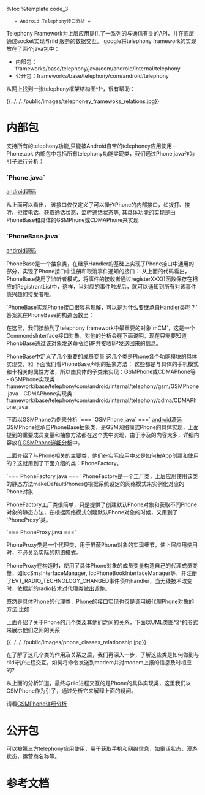 %toc
%template code_3

    = Android Telephony接口分析 =

Telephony Framework为上层应用提供了一系列的与通信有关的API，并在底层通过socket实现与rild 服务的数据交互。
google将telephony framework的实现放在了两个java包中：
* 内部包：frameworks/base/telephony/java/com/android/internal/telephony 
* 公开包：frameworks/base/telephony/com/android/telephony

从网上找到一张telephony框架结构图^1^，很有帮助：

{{../../../public/images/telephoney_framewoks_relations.jpg}}

= 内部包 =
支持所有的telephony功能,只能被Android自带的telephoney应用使用－Phone.apk
内部包中包括所有telephony功能实现类，我们通过Phone.java作为引子进行分析：

=== `Phone.java` === 
[[http://www.oschina.net/code/explore/android-4.0.1/telephony/java/com/android/internal/telephony/Phone.java|android源码]]

{{{class="brush: java"
public interface Phhone{
    ......
    //定义手机状态
    enum State{
        IDLE, RINGING, OFFHOOK;    
    }
    //定义数据业务状态
    enum DataState {
        CONNECTED, CONNECTING, DISCONNECTED, SUSPENDED;
    };
    ......
    //获取Phone的字符串表示，如: GSMPhone，CDMAPhone 
    String getPhoneName();
    //获取Phone的类型，如：PHONE_TYPE_GSM, PHONE_TYPE_CDMA
    int getPhoneType();
    //获取信号强度 
    SignalStrength getSignalStrength();
    
    //注册通话状态改变通知
    void registerForPreciseCallStateChanged(Handler h, int what, Object obj);
    //取消注册   
    void unregisterForPreciseCallStateChanged(Handler h);
    ......
    //拨打电话
    Connection dial(String dialString) throws CallStateException;
    ......
}    
}}}
从上面可以看出， 该接口仅仅定义了可以操作Phone的内部接口，如拨打、接听、拒接电话，获取通话状态，监听通话状态等, 其具体功能的实现是由PhoneBase和具体的GSMPhone或CDMAPhone来实现

=== `PhoneBase.java` ===
[[http://www.oschina.net/code/explore/android-4.0.1/telephony/java/com/android/internal/telephony/PhoneBase.java|android源码]]

PhoneBase是一个抽象类，在继承Handler的基础上实现了Phone接口中通用的部分，实现了Phone接口中注册和取消事件通知的接口：
{{{class="brush: java"
public abstract class PhoneBase extends Handler implements Phone {
    ......
    //声明一个列表，用于保存来电铃声通知的侦听者
    protected final RegistrantList mIncomingRingRegistrants
            = new RegistrantList();
    ......

    protected PhoneNotifier mNotifier;
    protected CommondsInterface ci;
    ......
    //注册来电铃声的事件通知
    public void registerForIncomingRing(
            Handler h, int what, Object obj) {
        checkCorrectThread(h);

        mIncomingRingRegistrants.addUnique(h, what, obj);
    }
}
}}}
从上面的代码看出，PhoneBase使用了监听者模式，将事件的接收者通过registerXXX()函数保存在相应的RegistrantList中，这样，当对应的事件触发后，就可以通知到所有对该事件感兴趣的接受者啦。

`PhoneBase实现Phone接口很容易理解，可以是为什么要继承自Handler类呢？`
答案就在PhoneBase的构造函数里：
{{{class="brush: java"

    protected PhoneBase(PhoneNotifier notifier, Context context, CommandsInterface ci,
            boolean unitTestMode) {
        this.mNotifier = notifier;
        this.mContext = context;
        mLooper = Looper.myLooper();
        mCM = ci;

        ......
        /*
        *答案在这里：PhoneBase通过mCM将自己注册为来电铃音事件的唯一接收者
        */
        mCM.setOnCallRing(this, EVENT_CALL_RING, null);

        // Initialize device storage and outgoing SMS usage monitors for SMSDispatchers.
        mSmsStorageMonitor = new SmsStorageMonitor(this);
        mSmsUsageMonitor = new SmsUsageMonitor(context.getContentResolver());
    }
    //对应的handleMessage 
    @Override
    public void handleMessage(Message msg) {
        AsyncResult ar;

        switch(msg.what) {
            case EVENT_CALL_RING:
                //处理来电铃音事件
                ar = (AsyncResult)msg.obj;
                if (ar.exception == null) {
                    Phone.State state = getState();
                    //部分RIL不会多次发送来电事件，此时强制发送该事件，简化处理情况
                    if ((!mDoesRilSendMultipleCallRing)
                            && ((state == Phone.State.RINGING) || (state == Phone.State.IDLE))) {
                        mCallRingContinueToken += 1;
                        sendIncomingCallRingNotification(mCallRingContinueToken);
                    } else {
                        notifyIncomingRing(); //PhoneBase在这里通知其他侦听者有来电铃音
                    }
                }
                break;
            
            //再次发送来电铃音时间
            case EVENT_CALL_RING_CONTINUE:
                Log.d(LOG_TAG, "Event EVENT_CALL_RING_CONTINUE Received stat=" + getState());
                if (getState() == Phone.State.RINGING) {
                    sendIncomingCallRingNotification(msg.arg1);
                }
                break;

            default:
                throw new RuntimeException("unexpected event not handled");
        }
    }
    ......

    //通知其他对来电铃音感兴趣的接收者
    private void notifyIncomingRing() {
        if (!mIsVoiceCapable)
            return;
        AsyncResult ar = new AsyncResult(null, this, null);
        //使用RegistrantList列表通知注册的接受者
        mIncomingRingRegistrants.notifyRegistrants(ar);
    }
}}}

在这里，我们接触到了telephony framework中最重要的对象`mCM`，这是一个CommondsInterface接口对象，对他的分析会在下面说明，现在只需要知道PhonbBase通过该对象发送命令给BP并接收BP发送回来的信息。

PhoneBase中定义了几个重要的成员变量
{{{class="brush: java"
    public CommandsInterface mCM;   //RIL对象，负责与rild交互
    protected IccFileHandler mIccFileHandler;   //负责对卡中的文件进行处理
    public DataConnectionTracker mDataConnectionTracker; //负责数据连接管理
    public IccRecords mIccRecords; //负责对卡中的记录处理
    public IccCard mIccCard;    //负责对卡的状态管理
    public SMSDispatcher mSMS;  //负责短信收发功能
}}}
这几个类是Phone各个功能模块的具体实现类，和 下面我们看PhoneBase声明的抽象方法：
{{{class="brush: java"
    ......
    //获取手机的状态
    public abstract Phone.State getState();
    //获取SIM/UIM卡中文件handler 
    public abstract IccFileHandler getIccFileHandler();
    //获取Phone名称的字符串表示
    public abstract String getPhoneName();
    //获取Phone的类型
    public abstract int getPhoneType();
    ......
}}}
这些都是与具体的手机模式和卡相关的属性方法，所以由具体的子类来实现：GSMPhone或CDMAPhone等
- GSMPhone实现类：framework/base/telephony/com/android/internal/telephony/gsm/GSMPhone.java
- CDMAPhone实现类：framework/base/telephony/com/android/internal/telephony/cdma/CDMAPhone.java

下面以GSMPhone为例来分析
`=== `GSMPhone.java` ===`
[[http://www.oschina.net/code/explore/android-4.0.1/telephony/java/com/android/internal/telephony/gsm/GSMPhone.java|android源码]]
GSMPhone继承自PhoneBase抽象类，是GSM网络模式Phone的具体实现，上面提到的重要成员变量和抽象方法都在这个类中实现，由于涉及的内容太多，详细内容放在[[android_telephony_gsmphone|GSMPhone详细分析]]中。

上面介绍了与Phone相关的主要类，他们在实际应用中又是如何被App创建和使用的？这就用到了下面介绍的类：PhoneFactory。

`=== PhoneFactory.java ===`
PhoneFactory是一个工厂类，上层应用使用该类的静态方法makeDefaultPhones()根据系统设定的网络模式来实例化对应的Phone对象

{{{class="brush: java"
    public static void makeDefaultPhones(Context context) {
        makeDefaultPhone(context);
    }

    public static void makeDefaultPhone(Context context) {
        synchronized(Phone.class) {
            //如果sMadeDefaults等于true，表示已经创建过defaultPhone
            if (!sMadeDefaults) {
                sLooper = Looper.myLooper();
                sContext = context;

                if (sLooper == null) {
                    throw new RuntimeException(
                            "PhoneFactory.makeDefaultPhone must be called from Looper thread");
                }
                ......

                //创建PhoneNotifier()对象，该对象的作用后面会介绍
                sPhoneNotifier = new DefaultPhoneNotifier();

                //获取优选网络模式
                int preferredNetworkMode = RILConstants.PREFERRED_NETWORK_MODE;
                if (BaseCommands.getLteOnCdmaModeStatic() == Phone.LTE_ON_CDMA_TRUE) {
                    preferredNetworkMode = Phone.NT_MODE_GLOBAL;
                }
                int networkMode = Settings.Secure.getInt(context.getContentResolver(),
                        Settings.Secure.PREFERRED_NETWORK_MODE, preferredNetworkMode);
                Log.i(LOG_TAG, "Network Mode set to " + Integer.toString(networkMode));

                int cdmaSubscription;
                int lteOnCdma = BaseCommands.getLteOnCdmaModeStatic();
                switch (lteOnCdma) {
                    case Phone.LTE_ON_CDMA_FALSE:
                        cdmaSubscription = RILConstants.SUBSCRIPTION_FROM_NV;
                        Log.i(LOG_TAG, "lteOnCdma is 0 use SUBSCRIPTION_FROM_NV");
                        break;
                    case Phone.LTE_ON_CDMA_TRUE:
                        cdmaSubscription = RILConstants.SUBSCRIPTION_FROM_RUIM;
                        Log.i(LOG_TAG, "lteOnCdma is 1 use SUBSCRIPTION_FROM_RUIM");
                        break;
                    case Phone.LTE_ON_CDMA_UNKNOWN:
                    default:
                        //Get cdmaSubscription mode from Settings.System
                        cdmaSubscription = Settings.Secure.getInt(context.getContentResolver(),
                                Settings.Secure.PREFERRED_CDMA_SUBSCRIPTION,
                                preferredCdmaSubscription);
                        Log.i(LOG_TAG, "lteOnCdma not set, using PREFERRED_CDMA_SUBSCRIPTION");
                        break;
                }
                Log.i(LOG_TAG, "Cdma Subscription set to " + cdmaSubscription);

                //根据系统设在，创建CommandInterface接口对象RIL，关于这个对象，后面会详细介绍
                sCommandsInterface = new RIL(context, networkMode, cdmaSubscription);

                //根据不同的网络模式，创建不同的Phone
                int phoneType = getPhoneType(networkMode);
                if (phoneType == Phone.PHONE_TYPE_GSM) {
                    Log.i(LOG_TAG, "Creating GSMPhone");
                    //使用代理模式
                    sProxyPhone = new PhoneProxy(new GSMPhone(context,
                                sCommandsInterface, sPhoneNotifier));
                } else if (phoneType == Phone.PHONE_TYPE_CDMA) {
                    switch (BaseCommands.getLteOnCdmaModeStatic()) {
                        case Phone.LTE_ON_CDMA_TRUE:
                            Log.i(LOG_TAG, "Creating CDMALTEPhone");
                            sProxyPhone = new PhoneProxy(new CDMALTEPhone(context,
                                        sCommandsInterface, sPhoneNotifier));
                            break;
                        case Phone.LTE_ON_CDMA_FALSE:
                        default:
                            Log.i(LOG_TAG, "Creating CDMAPhone");
                            sProxyPhone = new PhoneProxy(new CDMAPhone(context,
                                        sCommandsInterface, sPhoneNotifier));
                            break;
                    }
                }
                //设置标示位，表示创建成功
                sMadeDefaults = true;
            }
        }
    }
    
    public static int getPhoneType(int networkMode) {
        switch(networkMode) {
        case RILConstants.NETWORK_MODE_CDMA:
        case RILConstants.NETWORK_MODE_CDMA_NO_EVDO:
        case RILConstants.NETWORK_MODE_EVDO_NO_CDMA:
            return Phone.PHONE_TYPE_CDMA;

        case RILConstants.NETWORK_MODE_WCDMA_PREF:
        case RILConstants.NETWORK_MODE_GSM_ONLY:
        case RILConstants.NETWORK_MODE_WCDMA_ONLY:
        case RILConstants.NETWORK_MODE_GSM_UMTS:
            return Phone.PHONE_TYPE_GSM;

        // Use CDMA Phone for the global mode including CDMA
        case RILConstants.NETWORK_MODE_GLOBAL:
        case RILConstants.NETWORK_MODE_LTE_CDMA_EVDO:
        case RILConstants.NETWORK_MODE_LTE_CMDA_EVDO_GSM_WCDMA:
            return Phone.PHONE_TYPE_CDMA;

        case RILConstants.NETWORK_MODE_LTE_ONLY:
            if (BaseCommands.getLteOnCdmaModeStatic() == Phone.LTE_ON_CDMA_TRUE) {
                return Phone.PHONE_TYPE_CDMA;
            } else {
                return Phone.PHONE_TYPE_GSM;
            }
        default:
            return Phone.PHONE_TYPE_GSM;
        }
    }
   //获取默认的Phone对象
    public static Phone getDefaultPhone() {
        if (sLooper != Looper.myLooper()) {
            throw new RuntimeException(
                "PhoneFactory.getDefaultPhone must be called from Looper thread");
        }

        if (!sMadeDefaults) {
            throw new IllegalStateException("Default phones haven't been made yet!");
        }
       return sProxyPhone;
    }
}}}

PhoneFactory工厂类很简单，只是提供了创建默认Phone对象和获取不同Phone对象的静态方法，在根据网络模式创建默认Phone对象的时候，又用到了`PhoneProxy`类。

`=== PhoneProxy.java ===`

PhoneProxy类是一个代理类，用于屏蔽Phone对象的实现细节，使上层应用使用时，不必关系实际的网络模式。

{{{class="brush: java"
  public class PhoneProxy extends Handler implements Phone {
    ......
    private IccSmsInterfaceManagerProxy mIccSmsInterfaceManagerProxy;   //IccSmsInterfaceManager接口的代理
    private IccPhoneBookInterfaceManagerProxy mIccPhoneBookInterfaceManagerProxy;   //IccPhoneBookInterfaceManager接口代理
    private PhoneSubInfoProxy mPhoneSubInfoProxy;   //PhoneSubInfo代理
    ......
    
      public PhoneProxy(Phone phone) {
          ......
          //根据不同模式的Phone创建代理成员对象 
          mIccSmsInterfaceManagerProxy = new IccSmsInterfaceManagerProxy(
                  phone.getIccSmsInterfaceManager());
          mIccPhoneBookInterfaceManagerProxy = new IccPhoneBookInterfaceManagerProxy(
                  phone.getIccPhoneBookInterfaceManager());
          mPhoneSubInfoProxy = new PhoneSubInfoProxy(phone.getPhoneSubInfo());
          //注册EVENT_RADIO_TECHNOLOGY_CHANGED事件监听
          mCommandsInterface = ((PhoneBase)mActivePhone).mCM;
          mCommandsInterface.registerForRadioTechnologyChanged(
                  this, EVENT_RADIO_TECHNOLOGY_CHANGED, null);
      }
  }
}}}
PhoneProxy在构造时，使用了具体Phone对象的成员变量构造自己的代理成员变量，如IccSmsInterfaceManager, IccPhoneBookInterfaceManager等，并注册了EVT_RADIO_TECHNOLOGY_CHANGED事件侦听handler，当无线技术改变时，依据新的radio技术对代理类做出调整。
{{{class="brush: java"
    public void handleMessage(Message msg) {
        switch(msg.what) {
        case EVENT_RADIO_TECHNOLOGY_CHANGED:
            //switch Phone from CDMA to GSM or vice versa
            mOutgoingPhone = mActivePhone.getPhoneName();
            ......
            //设置PhoneProxy实际被代理的Phone对象
            if(mOutgoingPhone.equals("GSM")) {
                logd("Make a new CDMAPhone and destroy the old GSMPhone.");

                ((GSMPhone)mActivePhone).dispose();
                Phone oldPhone = mActivePhone;

                mActivePhone = PhoneFactory.getCdmaPhone();
                ((GSMPhone)oldPhone).removeReferences();
                oldPhone = null;
            } else {
                ((CDMAPhone)mActivePhone).dispose();
                Phone oldPhone = mActivePhone;

                mActivePhone = PhoneFactory.getGsmPhone();
                ((CDMAPhone)oldPhone).removeReferences();
                oldPhone = null;
            }

            ......

            //Set the new interfaces in the proxy's
            //设置PhoneProxy代理成员变量
            mIccSmsInterfaceManagerProxy.setmIccSmsInterfaceManager(
                    mActivePhone.getIccSmsInterfaceManager());
            mIccPhoneBookInterfaceManagerProxy.setmIccPhoneBookInterfaceManager(
                    mActivePhone.getIccPhoneBookInterfaceManager());
            mPhoneSubInfoProxy.setmPhoneSubInfo(this.mActivePhone.getPhoneSubInfo());
            mCommandsInterface = ((PhoneBase)mActivePhone).mCM;

            //当radio technology change发生时，想PhoneApp发送广播
            Intent intent = new Intent(TelephonyIntents.ACTION_RADIO_TECHNOLOGY_CHANGED);
            intent.addFlags(Intent.FLAG_RECEIVER_REPLACE_PENDING);
            intent.putExtra(Phone.PHONE_NAME_KEY, mActivePhone.getPhoneName());
            ActivityManagerNative.broadcastStickyIntent(intent, null);
            break;
        default:
            Log.e(LOG_TAG,"Error! This handler was not registered for this message type. Message: "
                    + msg.what);
        break;
        }
        super.handleMessage(msg);
    }
}}}

既然是具体Phone的代理类，Phone的接口实现也仅是调用被代理Phone对象的方法,比如：
{{{class="brush: java"
    ......

    //获取service状态
    public ServiceState getServiceState() {
        return mActivePhone.getServiceState();
    }
    //获取celllocation
    public CellLocation getCellLocation() {
        return mActivePhone.getCellLocation();
    }
    ......
    //注册通话状态监听
    public void registerForPreciseCallStateChanged(Handler h, int what, Object obj) {
        mActivePhone.registerForPreciseCallStateChanged(h, what, obj);
    }
    //取消注册
    public void unregisterForPreciseCallStateChanged(Handler h) {
        mActivePhone.unregisterForPreciseCallStateChanged(h);
    }
    ......
}}}

上面介绍了关于Phone的几个类及其他们之间的关系，下面以UML类图^2^的形式来展示他们之间的关系

{{../../../public/images/phone_classes_relationship.jpg}} 

在了解了这几个类的作用及关系之后，我们再深入一步，了解这些类是如何做到与rild守护进程交互，如何将命令发送到modem并对modem上报的信息及时相应的?

从上面的分析知道，最终与rild进程交互的是Phone的具体实现类，这里我们以GSMPhone作为引子，通过分析它来解释上面的疑问。

请看[[android_telephony_gsmphone|GSMPhone详细分析]]
= 公开包 =
可以被第三方telephony应用使用，用于获取手机和网络信息，如童话状态，漫游状态，运营商名称等。


= 参考文档 =

